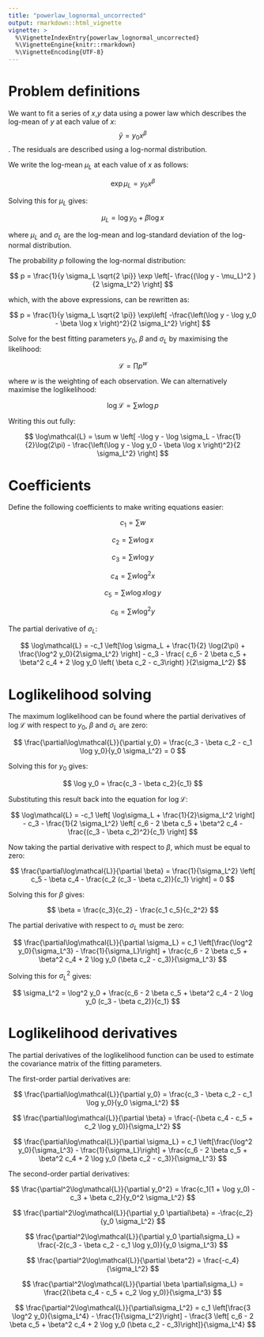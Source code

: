 ```yaml
---
title: "powerlaw_lognormal_uncorrected"
output: rmarkdown::html_vignette
vignette: >
  %\VignetteIndexEntry{powerlaw_lognormal_uncorrected}
  %\VignetteEngine{knitr::rmarkdown}
  %\VignetteEncoding{UTF-8}
---
```



# Problem definitions

We want to fit a series of $x$,$y$ data using a power law which describes the log-mean of $y$ at each value of $x$: $$ \bar{y} = y_0 x^\beta $$. The residuals are described using a log-normal distribution.

We write the log-mean $\mu_L$ at each value of $x$ as follows:

$$
\exp \mu_L = y_0 x^\beta
$$

Solving this for $\mu_L$ gives:

$$
\mu_L = \log y_0 + \beta \log x 
$$

where $\mu_L$ and $\sigma_L$ are the log-mean and log-standard deviation of the log-normal distribution.

The probability $p$ following the log-normal distribution:

$$ 
p = \frac{1}{y \sigma_L \sqrt{2 \pi}} 
\exp \left[- \frac{(\log y - \mu_L)^2 }{2 \sigma_L^2} \right]
$$

which, with the above expressions, can be rewritten as:

$$
p = \frac{1}{y \sigma_L \sqrt{2 \pi}} 
\exp\left[ -\frac{\left(\log y - \log y_0 - \beta \log x \right)^2}{2 \sigma_L^2} \right]
$$

Solve for the best fitting parameters $y_0$, $\beta$ and $\sigma_L$ by maximising the likelihood:

$$
\mathcal{L} = \prod p^w
$$

where $w$ is the weighting of each observation. We can alternatively maximise the loglikelihood:

$$
\log\mathcal{L} = \sum w \log p
$$

Writing this out fully:

$$
\log\mathcal{L} = \sum w \left[
 -\log y - \log \sigma_L - \frac{1}{2}\log(2\pi) - 
\frac{\left(\log y - \log y_0 - \beta \log x \right)^2}{2 \sigma_L^2}
\right]
$$

# Coefficients

Define the following coefficients to make writing equations easier:

$$
c_1 = \sum w
$$

$$
c_2 = \sum w \log x
$$

$$ 
c_3 = \sum w \log y 
$$

$$ 
c_4 = \sum w \log^2 x 
$$

$$ 
c_5 = \sum w \log x \log y 
$$

$$ 
c_6 = \sum w \log^2 y 
$$

The partial derivative of $\sigma_L$:

$$
\log\mathcal{L} = 
-c_1 \left[\log \sigma_L + \frac{1}{2} \log(2\pi) + \frac{\log^2 y_0}{2\sigma_L^2} \right] - c_3 -
\frac{ c_6 - 2 \beta c_5 + \beta^2 c_4 + 2 \log y_0 \left( \beta c_2 - c_3\right) }{2\sigma_L^2} 
$$


# Loglikelihood solving

The maximum loglikelihood can be found where the partial derivatives of $\log\mathcal{L}$ with respect to $y_0$, $\beta$ and $\sigma_L$ are zero:

$$
\frac{\partial\log\mathcal{L}}{\partial y_0} = 
\frac{c_3 - \beta c_2 - c_1 \log y_0}{y_0 \sigma_L^2} 
= 0
$$

Solving this for $y_0$ gives:

$$
\log y_0 = \frac{c_3 - \beta c_2}{c_1}
$$

Substituting this result back into the equation for $\log\mathcal{L}$:

$$
\log\mathcal{L} = 
-c_1 \left[ \log\sigma_L + \frac{1}{2}\sigma_L^2 \right] - 
c_3 - 
\frac{1}{2 \sigma_L^2} \left[ c_6 - 2 \beta c_5 + \beta^2 c_4 - \frac{(c_3 - \beta c_2)^2}{c_1} \right]
$$

Now taking the partial derivative with respect to $\beta$, which must be equal to zero:

$$
\frac{\partial\log\mathcal{L}}{\partial \beta} = 
\frac{1}{\sigma_L^2} \left[ c_5 - \beta c_4 - \frac{c_2 (c_3 - \beta c_2)}{c_1} \right]
= 0
$$

Solving this for $\beta$ gives:

$$
\beta = \frac{c_3}{c_2} - \frac{c_1 c_5}{c_2^2}
$$

The partial derivative with respect to $\sigma_L$ must be zero:

$$
\frac{\partial\log\mathcal{L}}{\partial \sigma_L} = 
c_1 \left[\frac{\log^2 y_0}{\sigma_L^3} - \frac{1}{\sigma_L}\right] + 
\frac{c_6 - 2 \beta c_5 + \beta^2 c_4 + 2 \log y_0 (\beta c_2 - c_3)}{\sigma_L^3}
$$

Solving this for $\sigma_L^2$ gives:

$$
\sigma_L^2 = \log^2 y_0 + \frac{c_6 - 2 \beta c_5 + \beta^2 c_4 - 2 \log y_0 (c_3 - \beta c_2)}{c_1}
$$

# Loglikelihood derivatives

The partial derivatives of the loglikelihood function can be used to estimate the covariance matrix of the fitting parameters.

The first-order partial derivatives are:

$$
\frac{\partial\log\mathcal{L}}{\partial y_0} = 
\frac{c_3 - \beta c_2 - c_1 \log y_0}{y_0 \sigma_L^2} 
$$

$$
\frac{\partial\log\mathcal{L}}{\partial \beta} = 
\frac{-(\beta c_4 - c_5 + c_2 \log y_0)}{\sigma_L^2}
$$

$$
\frac{\partial\log\mathcal{L}}{\partial \sigma_L} = 
c_1 \left[\frac{\log^2 y_0}{\sigma_L^3} - \frac{1}{\sigma_L}\right] + 
\frac{c_6 - 2 \beta c_5 + \beta^2 c_4 + 2 \log y_0 (\beta c_2 - c_3)}{\sigma_L^3}
$$

The second-order partial derivatives:

$$
\frac{\partial^2\log\mathcal{L}}{\partial y_0^2} = 
\frac{c_1(1 + \log y_0) - c_3 + \beta c_2}{y_0^2 \sigma_L^2}
$$

$$
\frac{\partial^2\log\mathcal{L}}{\partial y_0 \partial\beta} = 
-\frac{c_2}{y_0 \sigma_L^2}
$$

$$
\frac{\partial^2\log\mathcal{L}}{\partial y_0 \partial\sigma_L} = 
\frac{-2(c_3 - \beta c_2 - c_1 \log y_0)}{y_0 \sigma_L^3} 
$$

$$
\frac{\partial^2\log\mathcal{L}}{\partial \beta^2} = 
\frac{-c_4}{\sigma_L^2}
$$

$$
\frac{\partial^2\log\mathcal{L}}{\partial \beta \partial\sigma_L} = 
\frac{2(\beta c_4 - c_5 + c_2 \log y_0)}{\sigma_L^3}
$$

$$
\frac{\partial^2\log\mathcal{L}}{\partial\sigma_L^2} = 
c_1 \left[\frac{3 \log^2 y_0}{\sigma_L^4} - \frac{1}{\sigma_L^2}\right] - 
\frac{3 \left[ c_6 - 2 \beta c_5 + \beta^2 c_4 + 2 \log y_0 (\beta c_2 - c_3)\right]}{\sigma_L^4}
$$
